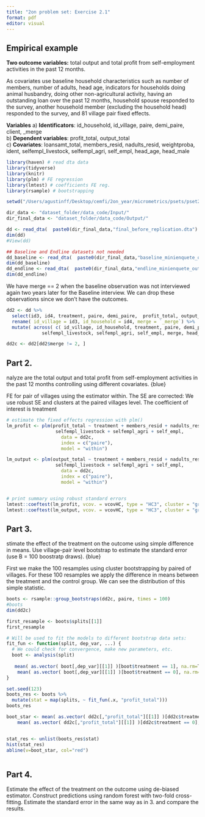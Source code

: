 ```yaml
---
title: "2on problem set: Exercise 2.1"
format: pdf
editor: visual
---
```


## Empirical example

**Two outcome variables:** total output and total profit from self-employment activities in the past 12 months.

As covariates use baseline household characteristics such as number of members, number of adults, head age, indicators for households doing animal husbandry, doing other non-agricultural activity, having an outstanding loan over the past 12 months, household spouse responded to the survey, another household member (excluding the household head) responded to the survey, and 81 village pair fixed effects.

**Variables**
a) **Identificators**: id_household, id_village, paire, demi_paire, client, _merge  
b) **Dependent variables**: profit_total, output_total  
c) **Covariates**: loansamt_total, members_resid, nadults_resid, weightproba, ident, selfempl_livestock, selfempl_agri, self_empl, head_age, head_male  


```r
library(haven) # read dta data
library(tidyverse)
library(knitr)
library(plm) # FE regression
library(lmtest) # coefficients FE reg.
library(rsample) # bootstrapping
```


```r
setwd("/Users/agustinff/Desktop/cemfi/2on_year/micrometrics/psets/pset2/practice")

dir_data <- "dataset_folder/data_code/Input/"
dir_final_data <- "dataset_folder/data_code/Output/"

dd <- read_dta(  paste0(dir_final_data,"final_before_replication.dta") )
dim(dd)
#View(dd)

## Baseline and Endline datasets not needed
dd_baseline <- read_dta(  paste0(dir_final_data,"baseline_minienquete_outcomes.dta") )
dim(dd_baseline)
dd_endline <- read_dta(  paste0(dir_final_data,"endline_minienquete_outcomes.dta") )
dim(dd_endline)
```


We have merge == 2 when the baseline observation was not interviewed again two years later for the Baseline interview. We can drop these observations since we don't have the outcomes.

```r

dd2 <- dd %>% 
  select(id3, id4, treatment, paire, demi_paire,  profit_total, output_total, client, loansamt_total, members_resid, nadults_resid, weightproba, ident, selfempl_livestock, selfempl_agri, self_empl, `_merge`, head_age, head_male) %>% 
  rename( id_village = id3, id_household = id4, merge = `_merge`) %>% 
  mutate( across( c( id_village, id_household, treatment, paire, demi_paire, ident, 
             selfempl_livestock, selfempl_agri, self_empl, merge, head_male ), factor) )

dd2c <- dd2[dd2$merge != 2, ]

```



## Part 2.

\textcolor{blue}
Analyze are the total output and total profit from self-employment activities
in the past 12 months controlling using different covariates. 
{blue}

FE for pair of villages using the estimator within. The SE are corrected: We use robust SE and clusters at the paired villages level. 
The coefficient of interest is treatment

```r

# estimate the fixed effects regression with plm()
lm_profit <- plm(profit_total ~ treatment + members_resid + nadults_resid + 
                  selfempl_livestock + selfempl_agri + self_empl, 
                    data = dd2c,
                    index = c("paire"), 
                    model = "within")

lm_output <- plm(output_total ~ treatment + members_resid + nadults_resid + 
                  selfempl_livestock + selfempl_agri + self_empl, 
                    data = dd2c,
                    index = c("paire"), 
                    model = "within")


# print summary using robust standard errors
lmtest::coeftest(lm_profit, vcov. = vcovHC, type = "HC3", cluster = "group")
lmtest::coeftest(lm_output, vcov. = vcovHC, type = "HC3", cluster = "group")

```



## Part 3.

\textcolor{blue}
Estimate the effect of the treatment on the outcome using simple difference in means. Use village-pair level bootstrap to estimate the standard error (use B = 100 boostratp draws).
{blue}

First we make the 100 resamples using cluster bootstrapping by paired of villages. 
For these 100 resamples we apply the difference in means between the treatment and the control group.
We can see the distribution of this simple statistic. 

```r

boots <- rsample::group_bootstraps(dd2c, paire, times = 100)
#boots
dim(dd2c)

first_resample <- boots$splits[[1]]
first_resample


```



```r
# Will be used to fit the models to different bootstrap data sets:
fit_fun <- function(split, dep_var, ...) {
  # We could check for convergence, make new parameters, etc.
  boot <- analysis(split)
  
   mean( as.vector( boot[,dep_var][[1]] )[boot$treatment == 1], na.rm=T ) -
    mean( as.vector( boot[,dep_var][[1]] )[boot$treatment == 0], na.rm=T )
}


```

```r

set.seed(123)
boots_res <- boots %>% 
  mutate(stat = map(splits, ~ fit_fun(.x, "profit_total")))
boots_res

```


```r
boot_star <- mean( as.vector( dd2c[,"profit_total"][[1]] )[dd2c$treatment == 1], na.rm=T ) -
    mean( as.vector( dd2c[,"profit_total"][[1]] )[dd2c$treatment == 0], na.rm=T )


stat_res <- unlist(boots_res$stat)
hist(stat_res)
abline(v=boot_star, col="red")



```





## Part 4.

Estimate the effect of the treatment on the outcome using de-biased estimator. Construct predictions using random forest with two-fold cross-fitting. Estimate the standard error in the same way as in 3. and compare the results.




















